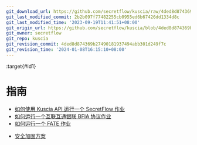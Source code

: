 ```yaml
---
git_download_url: https://github.com/secretflow/kuscia/raw/4ded8d874369b27490181937494abb301d249f7c/docs/tutorial/index.rst
git_last_modified_commit: 2b2b097f77482255cb0955ed6b67426dd1334d8c
git_last_modified_time: '2023-09-19T11:41:51+08:00'
git_origin_url: https://github.com/secretflow/kuscia/blob/4ded8d874369b27490181937494abb301d249f7c/docs/tutorial/index.rst
git_owner: secretflow
git_repo: kuscia
git_revision_commit: 4ded8d874369b27490181937494abb301d249f7c
git_revision_time: '2024-01-08T16:15:10+08:00'
---
```


:target{#id1}

# 指南

<TableOfContents>


  - [如何使用 Kuscia API 运行一个 SecretFlow 作业](run_secretflow_with_api_cn.mdx)
  - [如何运行一个互联互通银联 BFIA 协议作业](run_bfia_job_cn.mdx)
  - [如何运行一个 FATE 作业](run_fate_cn.mdx)
</TableOfContents>

<TableOfContents id="id2">


  - [安全加固方案](security_plan_cn.mdx)
</TableOfContents>
